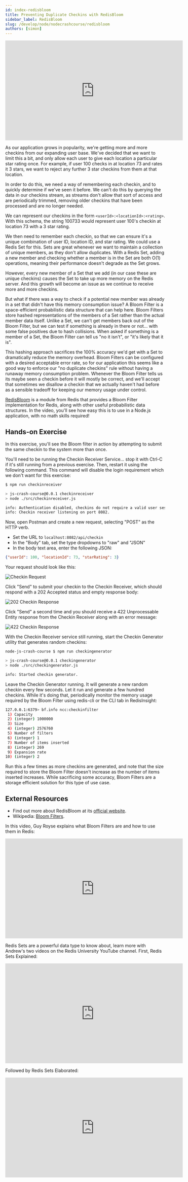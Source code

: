 ```yaml
---
id: index-redisbloom
title: Preventing Duplicate Checkins with RedisBloom
sidebar_label: RedisBloom
slug: /develop/node/nodecrashcourse/redisbloom
authors: [simon]
---
```



<div class="text--center">
<iframe width="560" height="315" src="https://www.youtube.com/embed/rzMugckhQss" frameborder="0" allow="accelerometer; autoplay; clipboard-write; encrypted-media; gyroscope; picture-in-picture" allowfullscreen></iframe>
</div>

As our application grows in popularity, we're getting more and more checkins from our expanding user base.  We've decided that we want to limit this a bit, and only allow each user to give each location a particular star rating once.  For example, if user 100 checks in at location 73 and rates it 3 stars, we want to reject any further 3 star checkins from them at that location.

In order to do this, we need a way of remembering each checkin, and to quickly determine if we've seen it before.  We can't do this by querying the data in our checkins stream, as streams don't allow that sort of access and are periodically trimmed, removing older checkins that have been processed and are no longer needed.

We can represent our checkins in the form `<userId>:<locationId>:<rating>`.  With this schema, the string 100733 would represent user 100's checkin at location 73 with a 3 star rating.

We then need to remember each checkin, so that we can ensure it's a unique combination of user ID, location ID, and star rating.  We could use a Redis Set for this.  Sets are great whenever we want to maintain a collection of unique members, as they don't allow duplicates.  With a Redis Set, adding a new member and checking whether a member is in the Set are both O(1) operations, meaning their performance doesn't degrade as the Set grows.

However, every new member of a Set that we add (in our case these are unique checkins) causes the Set to take up more memory on the Redis server. And this growth will become an issue as we continue to receive more and more checkins.

But what if there was a way to check if a potential new member was already in a set that didn't have this memory consumption issue?  A Bloom Filter is a space-efficient probabilistic data structure that can help here.  Bloom Filters store hashed representations of the members of a Set rather than the actual member data itself. Unlike a Set, we can't get members back out of the Bloom Filter, but we can test if something is already in there or not... with some false positives due to hash collisions.  When asked if something is a member of a Set, the Bloom Filter can tell us "no it isn't", or "it's likely that it is".

This hashing approach sacrifices the 100% accuracy we'd get with a Set to dramatically reduce the memory overhead.  Bloom Filters can be configured with a desired acceptable error rate, so for our application this seems like a good way to enforce our "no duplicate checkins" rule without having a runaway memory consumption problem.  Whenever the Bloom Filter tells us its maybe seen a checkin before it will mostly be correct, and we'll accept that sometimes we disallow a checkin that we actually haven't had before as a sensible tradeoff for keeping our memory usage under control.

[RedisBloom](https://redisbloom.io/) is a module from Redis that provides a Bloom Filter implementation for Redis, along with other useful probabilistic data structures.  In the video, you'll see how easy this is to use in a Node.js application, with no math skills required!

## Hands-on Exercise

In this exercise, you'll see the Bloom filter in action by attempting to submit the same checkin to the system more than once.

You'll need to be running the Checkin Receiver Service... stop it with Ctrl-C if it's still running from a previous exercise. Then, restart it using the following command. This command will disable the login requirement which we don't want  for this exercise:

```bash
$ npm run checkinreceiver

> js-crash-course@0.0.1 checkinreceiver 
> node ./src/checkinreceiver.js

info: Authentication disabled, checkins do not require a valid user session.
info: Checkin receiver listening on port 8082.
```

Now, open Postman and create a new request, selecting "POST" as the HTTP verb.

* Set the URL to `localhost:8082/api/checkin`
* In the "Body" tab, set the type dropdowns to "raw" and "JSON"
* In the body text area, enter the following JSON:

```json
{"userId": 100, "locationId": 73, "starRating": 3}
```

Your request should look like this:

![Checkin Request](images/postman_bloom_checkin.png)

Click "Send" to submit your checkin to the Checkin Receiver, which should respond with a 202 Accepted status and empty response body:

![202 Checkin Response](images/postman_bloom_202_response.png)

Click "Send" a second time and you should receive a 422 Unprocessable Entity response from the Checkin Receiver along with an error message:

![422 Checkin Response](images/postman_bloom_422_response.png)

With the Checkin Receiver service still running, start the Checkin Generator utility that generates random checkins:

```bash
node-js-crash-course $ npm run checkingenerator

> js-crash-course@0.0.1 checkingenerator 
> node ./src/checkingenerator.js

info: Started checkin generator.
```

Leave the Checkin Generator running. It will generate a new random checkin every few seconds.  Let it run and generate a few hundred checkins.  While it's doing that, periodically monitor the memory usage required by the Bloom Filter using redis-cli or the CLI tab in RedisInsight:

```bash
127.0.0.1:6379> bf.info ncc:checkinfilter
 1) Capacity
 2) (integer) 1000000
 3) Size
 4) (integer) 2576760
 5) Number of filters
 6) (integer) 1
 7) Number of items inserted
 8) (integer) 269
 9) Expansion rate
10) (integer) 2
```

Run this a few times as more checkins are generated, and note that the size required to store the Bloom Filter doesn't increase as the number of items inserted increases.  While sacrificing some accuracy, Bloom Filters are a storage efficient solution for this type of use case.

## External Resources

* Find out more about RedisBloom at its [official website](https://redisbloom.io/).
* Wikipedia: [Bloom Filters](https://en.wikipedia.org/wiki/Bloom_filter).

In this video, Guy Royse explains what Bloom Filters are and how to use them in Redis:

<div class="text--center">
<iframe width="560" height="315" src="https://www.youtube.com/embed/Z9_wrhdbSC4" frameborder="0" allow="accelerometer; autoplay; clipboard-write; encrypted-media; gyroscope; picture-in-picture" allowfullscreen></iframe>
</div>

Redis Sets are a powerful data type to know about, learn more with Andrew's two videos on the Redis University YouTube channel.  First, Redis Sets Explained:

<div class="text--center">
<iframe width="560" height="315" src="https://www.youtube.com/embed/6Pjz819sT7M" frameborder="0" allow="accelerometer; autoplay; clipboard-write; encrypted-media; gyroscope; picture-in-picture" allowfullscreen></iframe>
</div>

Followed by Redis Sets Elaborated:

<div class="text--center">
<iframe width="560" height="315" src="https://www.youtube.com/embed/N5i5QiYdyZU" frameborder="0" allow="accelerometer; autoplay; clipboard-write; encrypted-media; gyroscope; picture-in-picture" allowfullscreen></iframe>
</div>
